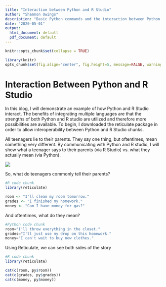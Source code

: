 ```yaml
---
title: "Interaction between Python and R Studio"
author: "Shannon Owings"
description: "Basic Python commands and the interaction between Python and R Studio."
date: "2020-05-01"
output:
  html_document: default
  pdf_document: default
---
```


```r
knitr::opts_chunk$set(collapse = TRUE)
```

```r
library(knitr)
opts_chunk$set(fig.align="center", fig.height=5, message=FALSE, warning=FALSE, fig.width=8, tidy.opts=list(width.cutoff=60),tidy=TRUE)
```

# Interaction Between Python and R Studio

In this blog, I will demonstrate an example of how Python and R Studio interact. The benefits of integrating multiple languages are that the strengths of both Python and R studio are utilized and therefore more possibilities are available. To begin, I downloaded the reticulate package in order to allow interoperability between Python and R Studio chunks.

All teenagers lie to their parents. They say one thing, but oftentimes, mean something very different. By communicating with Python and R studio, I will show what a teenager says to their parents (via R Studio) vs. what they actually mean (via Python).

![](/blog/2020-05-10-python-basics_files/teenagers.jpg)

So, what do teenagers commonly tell their parents? 
```R
#R code chunk
library(reticulate)

room <- "I'll clean my room tomorrow."
grades <- "I finished my homework."
money <- "Can I have money for gas?"
```

And oftentimes, what do they mean? 
```python
#Python code chunk
room="I'll throw everything in the closet."
grades="I'll just use my drop on this homework."
money="I can't wait to buy new clothes."
```

Using Reticulate, we can see both sides of the story
```R
#R code chunk
library(reticulate)

cat(c(room, py$room))
cat(c(grades, py$grades))
cat(c(money, py$money))
```


